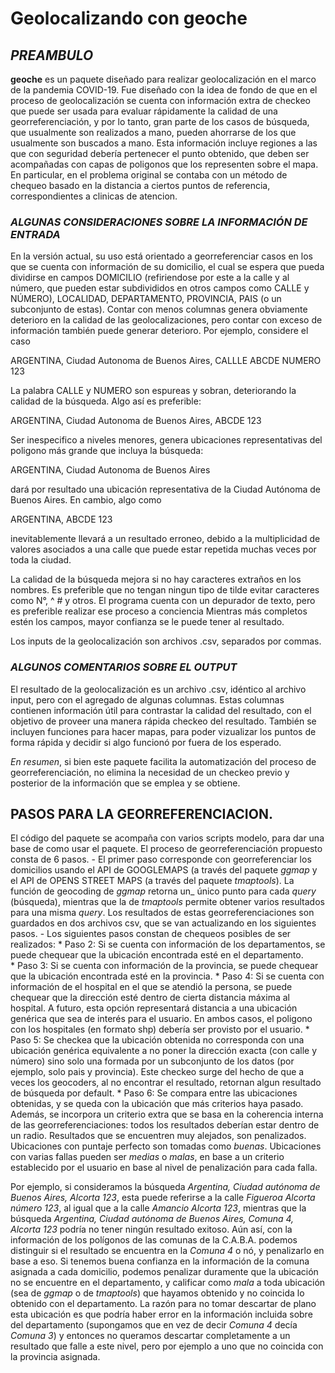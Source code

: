 # Geolocalizando con geoche
## *PREAMBULO*

**geoche** es un paquete diseñado para realizar geolocalización en el marco de la pandemia COVID-19. Fue diseñado con la idea de fondo
de que en el proceso de geolocalización se cuenta con información extra de checkeo que puede ser usada para evaluar rápidamente la calidad
de una georreferenciación, y por lo tanto, gran parte de los casos de búsqueda, que usualmente son realizados a mano, pueden ahorrarse
de los que usualmente son buscados a mano. Esta información incluye regiones a las que con seguridad debería pertenecer el
punto obtenido, que deben ser acompañadas con capas de poligonos que los representen sobre el mapa. En particular, en el problema original
se contaba con un método de chequeo basado en la distancia a ciertos puntos de referencia, correspondientes a clinicas de atencion.

### *ALGUNAS CONSIDERACIONES SOBRE LA INFORMACIÓN DE ENTRADA*

En la versión actual, su uso está orientado a georreferenciar casos en los que se cuenta con información de su domicilio, el
cual se espera que pueda dividirse en campos DOMICILIO  (refiriendose por este a la calle y al número, que pueden estar subdivididos
en otros campos como CALLE y NÚMERO), LOCALIDAD, DEPARTAMENTO, PROVINCIA, PAIS (o un subconjunto de estas).
Contar con menos columnas genera obviamente deterioro en la calidad de las geolocalizaciones, pero contar con exceso de
información también puede generar deterioro. Por ejemplo, considere el caso

ARGENTINA, Ciudad Autonoma de Buenos Aires, CALLLE ABCDE NUMERO 123

La palabra CALLE y NUMERO son espureas y sobran, deteriorando la calidad de la búsqueda. Algo así es preferible:

ARGENTINA, Ciudad Autonoma de Buenos Aires, ABCDE 123

Ser inespecifico a niveles menores, genera ubicaciones representativas del poligono más grande que incluya la búsqueda:

ARGENTINA, Ciudad Autonoma de Buenos Aires

dará por resultado una ubicación representativa de la Ciudad Autónoma de Buenos Aires. En cambio, algo como

ARGENTINA, ABCDE 123

inevitablemente llevará a un resultado erroneo, debido a la multiplicidad de valores asociados a una calle que puede estar
repetida muchas veces por toda la ciudad.

La calidad de la búsqueda mejora si no hay caracteres extraños en los nombres. Es preferible que no tengan ningun tipo de tilde
evitar caracteres como N°, ^ # y otros. El programa cuenta con un depurador de texto, pero es preferible realizar ese proceso a conciencia
Mientras más completos estén los campos, mayor confianza se le puede tener al resultado.

Los inputs de la geolocalización son archivos .csv, separados por commas.

### *ALGUNOS COMENTARIOS SOBRE EL OUTPUT*

El resultado de la geolocalización es un archivo .csv, idéntico al archivo input, pero con el agregado de algunas columnas.
Estas columnas contienen información útil para contrastar la calidad del resultado, con el objetivo de proveer una manera rápida 
checkeo del resultado. También se incluyen funciones para hacer mapas, para poder vizualizar los puntos de forma rápida y decidir si
algo funcionó por fuera de los esperado.

*En resumen*, si bien este paquete facilita la automatización del proceso de georreferenciación, no elimina la necesidad de un checkeo
previo y posterior de la información que se emplea y se obtiene.

## PASOS PARA LA GEORREFERENCIACION.
El código del paquete se acompaña con varios scripts modelo, para dar una base de como usar el paquete. El proceso de georreferenciación
propuesto consta de 6 pasos.
- El primer paso corresponde con georreferenciar los domicilios usando el API de GOOGLEMAPS (a través del paquete *ggmap* y el API de OPENS STREET MAPS (a través del paquete *tmaptools*). La función de geocoding de *ggmap* retorna un_ único punto para cada *query* (búsqueda), mientras que la de *tmaptools* permite obtener varios resultados para una misma *query*. Los resultados de estas georreferenciaciones son guardados en dos archivos csv, que se van actualizando en los siguientes pasos.
- Los siguientes pasos constan de chequeos posibles de ser realizados:
  * Paso 2: Si se cuenta con información de los departamentos, se puede chequear que la ubicación encontrada esté en el departamento.  
  * Paso 3: Si se cuenta con información de la provincia, se puede chequear que la ubicación encontrada esté en la provincia.
  * Paso 4: Si se cuenta con información de el hospital en el que se atendió la persona, se puede chequear que la dirección esté dentro de cierta distancia máxima al hospital. A futuro, esta opción representará distancia a una ubicación genérica que sea de interés para el usuario. En ambos casos, el poligono con los hospitales (en formato shp) debería ser provisto por el usuario.
  * Paso 5: Se checkea que la ubicación obtenida no corresponda con una ubicación genérica equivalente a no poner la dirección exacta (con calle y número) sino solo una formada por un subconjunto de los datos (por ejemplo, solo pais y provincia). Este checkeo surge del hecho de que a veces los geocoders, al no encontrar el resultado, retornan algun resultado de búsqueda por default.
  * Paso 6: Se compara entre las ubicaciones obtenidas, y se queda con la ubicación que más criterios haya pasado. Además, se incorpora un criterio extra que se basa en la coherencia interna de las georreferenciaciones: todos los resultados deberían estar dentro de un radio. Resultados que se encuentren muy alejados, son penalizados. Ubicaciones con puntaje perfecto son tomadas como _buenas_. Ubicaciones con varias fallas pueden ser _medias_ o _malas_, en base a un criterio establecido por el usuario en base al nivel de penalización para cada falla.

Por ejemplo, si consideramos la búsqueda _Argentina, Ciudad autónoma de Buenos Aires, Alcorta 123_, esta puede referirse a la calle _Figueroa Alcorta número 123_, al igual que a la calle _Amancio Alcorta 123_, mientras que la búsqueda _Argentina, Ciudad autónoma de Buenos Aires, Comuna 4, Alcorta 123_ podría no tener ningún resultado exitoso. Aún así, con la información de los polígonos de las comunas de la C.A.B.A. podemos distinguir si el resultado se encuentra en la _Comuna 4_ o nó, y penalizarlo en base a eso. Si tenemos buena confianza en la información de la comuna asignada a cada domicilio, podemos penalizar duramente que la ubicación no se encuentre en el departamento, y calificar como _mala_ a toda ubicación (sea de *ggmap* o de *tmaptools*) que hayamos obtenido y no coincida lo obtenido con el departamento. La razón para no tomar descartar de plano esta ubicación es que podría haber error en la información incluida sobre del departamento (supongamos que en vez de decir _Comuna 4_ decía _Comuna 3_) y entonces no queramos descartar completamente a un resultado que falle a este nivel, pero por ejemplo a uno que no coincida con la provincia asignada.




